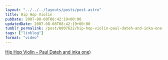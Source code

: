 ```yaml
---
layout: "../../../layouts/posts/post.astro"
title: Hip Hop Violin
pubDate: 2007-08-08T08:42:19+00:00
updatedDate: 2007-08-08T08:42:19+00:00
tumblr_permalink: /post/8007622/hip-hop-violin-paul-dateh-and-inka-one-via
tags: ["linklog"]
format: "video"
---
```



<YouTube id="https://www.youtube.com/watch?v=36Xt-XeWnHM" />

[Hip Hop Violin &#8211; Paul Dateh and inka one][1])

[1]: https://www.youtube.com/watch?v=36Xt-XeWnHM
